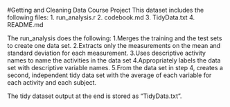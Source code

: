 

#Getting and Cleaning Data Course Project
This dataset includes the following files:
1. run_analysis.r
2. codebook.md
3. TidyData.txt
4. README.md

The run_analysis does the following:
1.Merges the training and the test sets to create one data set.
2.Extracts only the measurements on the mean and standard deviation for each measurement.
3.Uses descriptive activity names to name the activities in the data set
4.Appropriately labels the data set with descriptive variable names.
5.From the data set in step 4, creates a second, independent tidy data set with the average of each variable for each activity and each subject.

The tidy dataset output at the end is stored as "TidyData.txt".
